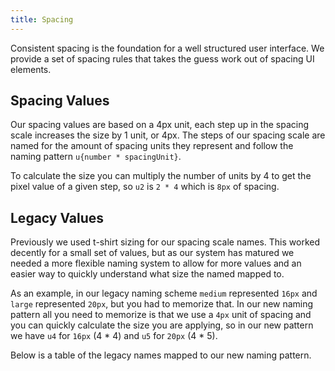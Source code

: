 ```yaml
---
title: Spacing
---
```



Consistent spacing is the foundation for a well structured user interface. We provide a set of spacing rules that takes the guess work out of spacing UI elements.

## Spacing Values

Our spacing values are based on a 4px unit, each step up in the spacing scale increases the size by 1 unit, or 4px. The steps of our spacing scale are named for the amount of spacing units they represent and follow the naming pattern `u{number * spacingUnit}`.

To calculate the size you can multiply the number of units by 4 to get the pixel value of a given step, so `u2` is `2 * 4` which is `8px` of spacing.

<SpacingOptionsTable />

## Legacy Values

Previously we used t-shirt sizing for our spacing scale names. This worked decently for a small set of values, but as our system has matured we needed a more flexible naming system to allow for more values and an easier way to quickly understand what size the named mapped to.

As an example, in our legacy naming scheme `medium` represented `16px` and `large` represented `20px`, but you had to memorize that. In our new naming pattern all you need to memorize is that we use a `4px` unit of spacing and you can quickly calculate the size you are applying, so in our new pattern we have `u4` for `16px` (4 \* 4) and `u5` for `20px` (4 \* 5).

Below is a table of the legacy names mapped to our new naming pattern.

<LegacySpaceTable />
